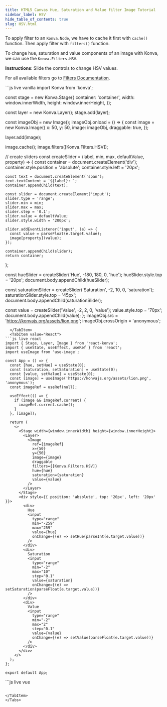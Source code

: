 ```yaml
---
title: HTML5 Canvas Hue, Saturation and Value filter Image Tutorial
sidebar_label: HSV
hide_table_of_contents: true
slug: HSV.html
---
```


To apply filter to an `Konva.Node`, we have to cache it first with `cache()` function. Then apply filter with `filters()` function.

To change hue, saturation and value components of an image with Konva, we can use the `Konva.Filters.HSV`.

**Instructions**: Slide the controls to change HSV values.

For all available filters go to [Filters Documentation](/api/Konva.Filters.html).


<Tabs>
  <TabItem value="Vanilla" default>
```js live vanilla
import Konva from 'konva';

const stage = new Konva.Stage({
  container: 'container',
  width: window.innerWidth,
  height: window.innerHeight,
});

const layer = new Konva.Layer();
stage.add(layer);

const imageObj = new Image();
imageObj.onload = () => {
  const image = new Konva.Image({
    x: 50,
    y: 50,
    image: imageObj,
    draggable: true,
  });

  layer.add(image);

  image.cache();
  image.filters([Konva.Filters.HSV]);
  
  // create sliders
  const createSlider = (label, min, max, defaultValue, property) => {
    const container = document.createElement('div');
    container.style.position = 'absolute';
    container.style.left = '20px';
    
    const text = document.createElement('span');
    text.textContent = `${label}: `;
    container.appendChild(text);
    
    const slider = document.createElement('input');
    slider.type = 'range';
    slider.min = min;
    slider.max = max;
    slider.step = '0.1';
    slider.value = defaultValue;
    slider.style.width = '200px';
    
    slider.addEventListener('input', (e) => {
      const value = parseFloat(e.target.value);
      image[property](value);
    });
    
    container.appendChild(slider);
    return container;
  };

  const hueSlider = createSlider('Hue', -180, 180, 0, 'hue');
  hueSlider.style.top = '20px';
  document.body.appendChild(hueSlider);

  const saturationSlider = createSlider('Saturation', -2, 10, 0, 'saturation');
  saturationSlider.style.top = '45px';
  document.body.appendChild(saturationSlider);

  const value = createSlider('Value', -2, 2, 0, 'value');
  value.style.top = '70px';
  document.body.appendChild(value);
};
imageObj.src = 'https://konvajs.org/assets/lion.png';
imageObj.crossOrigin = 'anonymous';
```
  </TabItem>
  <TabItem value="React">
```js live react
import { Stage, Layer, Image } from 'react-konva';
import { useState, useEffect, useRef } from 'react';
import useImage from 'use-image';

const App = () => {
  const [hue, setHue] = useState(0);
  const [saturation, setSaturation] = useState(0);
  const [value, setValue] = useState(0);
  const [image] = useImage('https://konvajs.org/assets/lion.png', 'anonymous');
  const imageRef = useRef(null);

  useEffect(() => {
    if (image && imageRef.current) {
      imageRef.current.cache();
    }
  }, [image]);

  return (
    <>
      <Stage width={window.innerWidth} height={window.innerHeight}>
        <Layer>
          <Image
            ref={imageRef}
            x={50}
            y={50}
            image={image}
            draggable
            filters={[Konva.Filters.HSV]}
            hue={hue}
            saturation={saturation}
            value={value}
          />
        </Layer>
      </Stage>
      <div style={{ position: 'absolute', top: '20px', left: '20px' }}>
        <div>
          Hue
          <input
            type="range"
            min="-259"
            max="259"
            value={hue}
            onChange={(e) => setHue(parseInt(e.target.value))}
          />
        </div>
        <div>
          Saturation
          <input
            type="range"
            min="-2"
            max="10"
            step="0.1"
            value={saturation}
            onChange={(e) => setSaturation(parseFloat(e.target.value))}
          />
        </div>
        <div>
          Value
          <input
            type="range"
            min="-2"
            max="2"
            step="0.1"
            value={value}
            onChange={(e) => setValue(parseFloat(e.target.value))}
          />
        </div>
      </div>
    </>
  );
};

export default App;
```
  </TabItem>
  <TabItem value="Vue">
```js live vue
<template>
  <div>
    <v-stage :config="stageSize">
      <v-layer>
        <v-image
          ref="imageNode"
          :config="{
            x: 50,
            y: 50,
            image: image,
            draggable: true,
            filters: [Konva.Filters.HSV],
            hue: hue,
            saturation: saturation,
            value: value,
          }"
        />
      </v-layer>
    </v-stage>
    <div style="position: absolute; top: 20px; left: 20px">
      <div>
        Hue
        <input
          type="range"
          min="-259"
          max="259"
          :value="hue"
          @input="(e) => hue = parseInt(e.target.value)"
        />
      </div>
      <div>
        Saturation
        <input
          type="range"
          min="-2"
          max="10"
          step="0.1"
          :value="saturation"
          @input="(e) => saturation = parseFloat(e.target.value)"
        />
      </div>
      <div>
        Value
        <input
          type="range"
          min="-2"
          max="2"
          step="0.1"
          :value="value"
          @input="(e) => value = parseFloat(e.target.value)"
        />
      </div>
    </div>
  </div>
</template>

<script setup>
import { ref, watch, nextTick } from 'vue';
import { useImage } from 'vue-konva';
import Konva from 'konva';

const stageSize = {
  width: window.innerWidth,
  height: window.innerHeight,
};

const hue = ref(0);
const saturation = ref(0);
const value = ref(0);
const imageNode = ref(null);
const [image] = useImage('https://konvajs.org/assets/lion.png', 'anonymous');

watch(image, async (newImage) => {
  if (newImage) {
    await nextTick();
    imageNode.value.getNode().cache();
  }
});
</script>
```

</TabItem>
</Tabs>